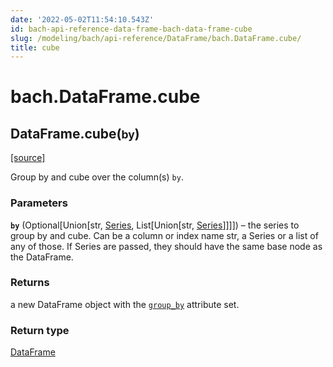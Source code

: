 ```yaml
---
date: '2022-05-02T11:54:10.543Z'
id: bach-api-reference-data-frame-bach-data-frame-cube
slug: /modeling/bach/api-reference/DataFrame/bach.DataFrame.cube/
title: cube
---
```


# bach.DataFrame.cube

<div class="method">

<h2 class="signature-method"><span class="additional-name">DataFrame.</span><span class="name">cube(</span><small class="parameter-list"><span class="parameter" id="by">by</span></small>)</h2>


&#8203;<span class="view-source">[[source]](https://github.com/objectiv/objectiv-analytics/blob/main/bach/bach/dataframe.py)</span>

<div class="content">

Group by and cube over the column(s) `by`.


### Parameters

**`by`** (Optional[Union[str, [Series](/docs/modeling/bach/api-reference/Series/bach.Series/#bach.Series), List[Union[str, [Series](/docs/modeling/bach/api-reference/Series/bach.Series/#bach.Series)]]]]) – the series to group by and cube. Can be a column or index name str, a Series or a list
of any of those. If Series are passed, they should have the same base node as the DataFrame.



### Returns

a new DataFrame object with the [`group_by`](/docs/modeling/bach/api-reference/DataFrame/bach.DataFrame.group-by/#bach.DataFrame.group-by) attribute set.



### Return type

[DataFrame](/docs/modeling/bach/api-reference/DataFrame/bach.DataFrame/#bach.DataFrame)



</div>

</div>
